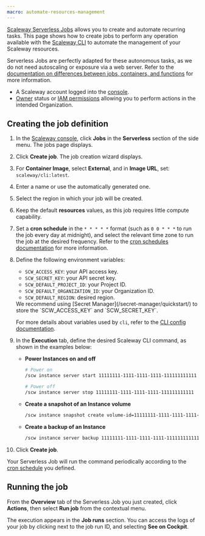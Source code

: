 ```yaml
---
macro: automate-resources-management
---
```




[Scaleway Serverless Jobs](/serverless-jobs/quickstart/) allows you to create and automate recurring tasks. This page shows how to create jobs to perform any operation available with the [Scaleway CLI](https://github.com/scaleway/scaleway-cli/blob/master/docs/commands/config.md) to automate the management of your Scaleway resources.

Serverless Jobs are perfectly adapted for these autonomous tasks, as we do not need autoscaling or exposure via a web server. Refer to the [documentation on differences between jobs, containers, and functions](/serverless-jobs/reference-content/difference-jobs-functions-containers/) for more information.

<Requirements />

- A Scaleway account logged into the [console](https://console.scaleway.com).
- [Owner](/iam/concepts/#owner) status or [IAM permissions](/iam/concepts/#permission) allowing you to perform actions in the intended Organization.

## Creating the job definition

1. In the [Scaleway console](https://console.scaleway.com), click **Jobs** in the **Serverless** section of the side menu. The jobs page displays.

2. Click **Create job**. The job creation wizard displays.

3. For **Container Image**, select **External**, and in **Image URL**, set: `scaleway/cli:latest`.

4. Enter a name or use the automatically generated one.

5. Select the region in which your job will be created.

6. Keep the default **resources** values, as this job requires little compute capability.

7. Set a **cron schedule** in the `* * * * *` format (such as `0 0 * * *` to run the job every day at midnight), and select the relevant time zone to run the job at the desired frequency. Refer to the [cron schedules documentation](/serverless-jobs/reference-content/cron-schedules/) for more information.

8. Define the following environment variables:
    - `SCW_ACCESS_KEY`: your API access key.
    - `SCW_SECRET_KEY`: your API secret key.
    - `SCW_DEFAULT_PROJECT_ID`: your Project ID.
    - `SCW_DEFAULT_ORGANIZATION_ID`: your Organization ID.
    - `SCW_DEFAULT_REGION`: desired region.

    <Message type="note">
        We recommend using [Secret Manager](/secret-manager/quickstart/) to store the `SCW_ACCESS_KEY` and `SCW_SECRET_KEY`.
    </Message>

    For more details about variables used by `cli`, refer to the [CLI config documentation](https://github.com/scaleway/scaleway-cli/blob/master/docs/commands/config.md).

9. In the **Execution** tab, define the desired Scaleway CLI command, as shown in the examples below:
    - **Power Instances on and off**
        ```sh
        # Power on
        /scw instance server start 11111111-1111-1111-1111-111111111111

        # Power off
        /scw instance server stop 11111111-1111-1111-1111-111111111111
        ```
    - **Create a snapshot of an Instance volume**
        ```sh
        /scw instance snapshot create volume-id=11111111-1111-1111-1111-111111111111
        ```
    - **Create a backup of an Instance**
        ```sh
        /scw instance server backup 11111111-1111-1111-1111-111111111111
        ```
10. Click **Create job**.

Your Serverless Job will run the command periodically according to the [cron schedule](/serverless-jobs/reference-content/cron-schedules/) you defined.

## Running the job

From the **Overview** tab of the Serverless Job you just created, click **Actions**, then select **Run job** from the contextual menu.

The execution appears in the **Job runs** section. You can access the logs of your job by clicking <Icon name="more" /> next to the job run ID, and selecting **See on Cockpit**.